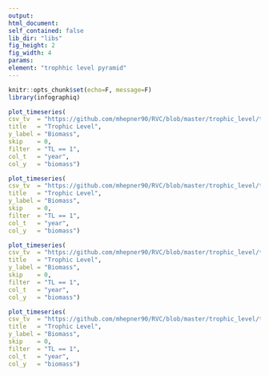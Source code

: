 ```yaml
---
output:
html_document:
self_contained: false
lib_dir: "libs"
fig_height: 2
fig_width: 4
params:
element: "trophhic level pyramid"
---
```


```r
knitr::opts_chunk$set(echo=F, message=F)
library(infographiq)
```

```r
plot_timeseries(
csv_tv  = "https://github.com/mhepner90/RVC/blob/master/trophic_level/tlbio.csv",
title   = "Trophic Level",
y_label = "Biomass",
skip    = 0,
filter  = "TL == 1",
col_t   = "year",
col_y   = "biomass")
```

```r
plot_timeseries(
csv_tv  = "https://github.com/mhepner90/RVC/blob/master/trophic_level/tlbio.csv",
title   = "Trophic Level",
y_label = "Biomass",
skip    = 0,
filter  = "TL == 1",
col_t   = "year",
col_y   = "biomass")
```

```r
plot_timeseries(
csv_tv  = "https://github.com/mhepner90/RVC/blob/master/trophic_level/tlbio.csv",
title   = "Trophic Level",
y_label = "Biomass",
skip    = 0,
filter  = "TL == 1",
col_t   = "year",
col_y   = "biomass")
```

```r
plot_timeseries(
csv_tv  = "https://github.com/mhepner90/RVC/blob/master/trophic_level/tlbio.csv",
title   = "Trophic Level",
y_label = "Biomass",
skip    = 0,
filter  = "TL == 1",
col_t   = "year",
col_y   = "biomass")
```
